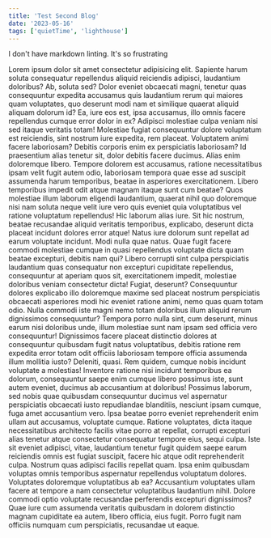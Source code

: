 ```yaml
---
title: 'Test Second Blog'
date: '2023-05-16'
tags: ['quietTime', 'lighthouse']
---
```


I don't have markdown linting. It's so frustrating

Lorem ipsum dolor sit amet consectetur adipisicing elit. Sapiente harum soluta consequatur repellendus aliquid reiciendis adipisci, laudantium doloribus? Ab, soluta sed? Dolor eveniet obcaecati magni, tenetur quas consequuntur expedita accusamus quis laudantium rerum qui maiores quam voluptates, quo deserunt modi nam et similique quaerat aliquid aliquam dolorum id? Ea, iure eos est, ipsa accusamus, illo omnis facere repellendus cumque error dolor in ex? Adipisci molestiae culpa veniam nisi sed itaque veritatis totam! Molestiae fugiat consequuntur dolore voluptatum est reiciendis, sint nostrum iure expedita, rem placeat. Voluptatem animi facere laboriosam? Debitis corporis enim ex perspiciatis laboriosam? Id praesentium alias tenetur sit, dolor debitis facere ducimus. Alias enim doloremque libero. Tempore dolorem est accusamus, ratione necessitatibus ipsam velit fugit autem odio, laboriosam tempora quae esse ad suscipit assumenda harum temporibus, beatae in asperiores exercitationem. Libero temporibus impedit odit atque magnam itaque sunt cum beatae? Quos molestiae illum laborum eligendi laudantium, quaerat nihil quo doloremque nisi nam soluta neque velit iure vero quis eveniet quia voluptatibus vel ratione voluptatum repellendus! Hic laborum alias iure. Sit hic nostrum, beatae recusandae aliquid veritatis temporibus, explicabo, deserunt dicta placeat incidunt dolores error atque! Natus iure dolorum sunt repellat ad earum voluptate incidunt. Modi nulla quae natus. Quae fugit facere commodi molestiae cumque in quasi repellendus voluptate dicta quam beatae excepturi, debitis nam qui? Libero corrupti sint culpa perspiciatis laudantium quas consequatur non excepturi cupiditate repellendus, consequuntur at aperiam quos sit, exercitationem impedit, molestiae doloribus veniam consectetur dicta! Fugiat, deserunt? Consequuntur dolores explicabo illo doloremque maxime sed placeat nostrum perspiciatis obcaecati asperiores modi hic eveniet ratione animi, nemo quas quam totam odio. Nulla commodi iste magni nemo totam doloribus illum aliquid rerum dignissimos consequuntur? Tempora porro nulla sint, cum deserunt, minus earum nisi doloribus unde, illum molestiae sunt nam ipsam sed officia vero consequuntur! Dignissimos facere placeat distinctio dolores at consequuntur quibusdam fugit natus voluptatibus, debitis ratione rem expedita error totam odit officiis laboriosam tempore officia assumenda illum mollitia iusto? Deleniti, quasi. Rem quidem, cumque nobis incidunt voluptate a molestias! Inventore ratione nisi incidunt temporibus ea dolorum, consequuntur saepe enim cumque libero possimus iste, sunt autem eveniet, ducimus ab accusantium at doloribus! Possimus laborum, sed nobis quae quibusdam consequuntur ducimus vel aspernatur perspiciatis obcaecati iusto repudiandae blanditiis, nesciunt ipsam cumque, fuga amet accusantium vero. Ipsa beatae porro eveniet reprehenderit enim ullam aut accusamus, voluptate cumque. Ratione voluptates, dicta itaque necessitatibus architecto facilis vitae porro at repellat, corrupti excepturi alias tenetur atque consectetur consequatur tempore eius, sequi culpa. Iste sit eveniet adipisci, vitae, laudantium tenetur fugit quidem saepe earum reiciendis omnis est fugiat suscipit, facere hic atque odit reprehenderit culpa. Nostrum quas adipisci facilis repellat quam. Ipsa enim quibusdam voluptas omnis temporibus aspernatur repellendus voluptatum dolores. Voluptates doloremque voluptatibus ab ea? Accusantium voluptates ullam facere at tempore a nam consectetur voluptatibus laudantium nihil. Dolore commodi optio voluptate recusandae perferendis excepturi dignissimos? Quae iure cum assumenda veritatis quibusdam in dolorem distinctio magnam cupiditate ea autem, libero officia, eius fugit. Porro fugit nam officiis numquam cum perspiciatis, recusandae ut eaque.